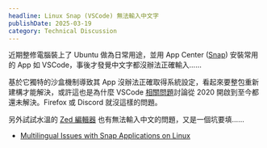 ```yaml
---
headline: Linux Snap (VSCode) 無法輸入中文字
publishDate: 2025-03-19
category: Technical Discussion
---
```


近期整修電腦裝上了 Ubuntu 做為日常用途，並用 App Center ([Snap](https://ivonblog.com/posts/linux-snap-pros-and-cons/)) 安裝常用的 App 如 VSCode，事後才發覺中文字都沒辦法正確輸入……

基於它獨特的沙盒機制導致其 App 沒辦法正確取得系統設定，看起來要整包重新建構才能解決，或許這也是為什麼 VSCode [相關問題](https://github.com/microsoft/vscode/issues/96041)討論從 2020 開啟到至今都還未解決。Firefox 或 Discord 就沒這樣的問題。

另外試試水溫的 [Zed 編輯器](https://zed.dev/) 也有無法輸入中文的問題，又是一個坑要填……

- [Multilingual Issues with Snap Applications on Linux](https://leimao.github.io/blog/Multilingual-Issues-Snap-Applications-Linux/)
